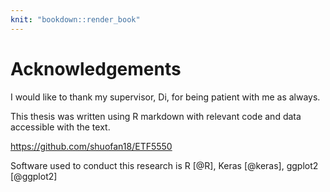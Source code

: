 ```yaml
---
knit: "bookdown::render_book"
---
```


# Acknowledgements {-}

I would like to thank my supervisor, Di, for being patient with me as always.

This thesis was written using R markdown with relevant code and data accessible with the text.

[https://github.com/shuofan18/ETF5550](https://github.com/shuofan18/ETF5550)

Software used to conduct this research is R [@R], Keras [@keras], ggplot2 [@ggplot2]

<!-- Tensorflow, tidyverse citation problem-->

